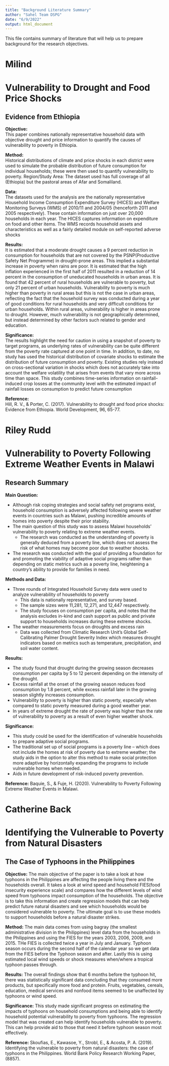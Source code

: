 ```yaml
---
title: "Background Literature Summary"
author: "Sahel Team DSPG"
date: "6/9/2022"
output: html_document
---
```


This file contains summary of literature that will help us to prepare background for the research objectives.

# Milind 
# Vulnerability to Drought and Food Price Shocks
## Evidence from Ethiopia  
**Objective:**  
This paper combines nationally representative household data with objective drought and price information to quantify the causes of vulnerability to poverty in Ethiopia. 

**Method:**  
Historical distributions of climate and price shocks in each district were used to simulate the probable distribution of future consumption for individual households; these were then used to quantify vulnerability to poverty.
Region/Study Area: The dataset used has full coverage of all (Ethiopia) but the pastoral areas of Afar and Somaliland.

**Data:**  
The datasets used for the analysis are the nationally representative Household Income Consumption Expenditure Survey (HICES) and Welfare Monitoring Surveys (WMS) of 2010/11 and 2004/05 (henceforth 2011 and 2005 respectively). These contain information on just over 20,000 households in each year. The HICES captures information on expenditure on food and other items. The WMS records household assets and characteristics as well as a fairly detailed module on self-reported adverse shocks

**Results:**  
It is estimated that a moderate drought causes a 9 percent reduction in consumption for households that are not covered by the PSNP(Productive Safety Net Programme) in drought-prone areas. This implied a substantial increase in poverty when rains are poor. It is estimated that the high inflation experienced in the first half of 2011 resulted in a reduction of 14 percent in the consumption of uneducated households in urban areas.
It is found that 42 percent of rural households are vulnerable to poverty, but only 21 percent of urban households. Vulnerability to poverty is much higher than poverty in rural areas but this is not the case in urban areas, reflecting the fact that the household survey was conducted during a year of good conditions for rural households and very difficult conditions for urban households. Within rural areas, vulnerability is higher in areas prone to drought. However, much vulnerability is not geographically determined, but instead determined by other factors such related to gender and education.

**Significance:**  
The results highlight the need for caution in using a snapshot of poverty to target programs, as underlying rates of vulnerability can be quite different from the poverty rate captured at one point in time.
In addition, to date, no study has used the historical distribution of covariate shocks to estimate the distribution of future consumption and poverty. Existing studies rely instead on cross-sectional variation in shocks which does not accurately take into account the welfare volatility that arises from events that vary more across time than space. This study combines time-series information on rainfall-induced crop losses at the community level with the estimated impact of rainfall losses on consumption to predict future consumption

**Reference:**  
Hill, R. V., & Porter, C. (2017). Vulnerability to drought and food price shocks: Evidence from Ethiopia. World Development, 96, 65-77.



# Riley Rudd
# Vulnerability to Poverty Following Extreme Weather Events in Malawi
## Research Summary


**Main Question:**

* Although risk coping strategies and social safety net programs exist, household consumption is adversely affected following severe weather events in countries such as Malawi, pushing incredible amounts of homes into poverty despite their prior stability.
* The main question of this study was to assess Malawi households’ vulnerability to poverty relating to extreme weather events.
  + The research was conducted as the understanding of poverty is generally deduced from a poverty line, which does not assess the risk of what homes may become poor due to weather shocks.
* The research was conducted with the goal of providing a foundation for and promoting the viability of adaptive social programs rather than depending on static metrics such as a poverty line, heightening a country’s ability to provide for families in need.

**Methods and Data:**

* Three rounds of Integrated Household Survey data were used to analyze vulnerability of households to poverty
  + This data is nationally representative, and survey based.
  + The sample sizes were 11,281, 12,271, and 12,447 respectively. 
  + The study focuses on consumption per capita, and notes that the analysis excludes in-kind and cash support as public and private support to households increases during these extreme shocks.
* The weather measurements focus on droughts and excess rain
  + Data was collected from Climatic Research Unit’s Global Self-Calibrating Palmer Drought Severity Index which measures drought indicators based on metrics such as temperature, precipitation, and soil water content.
  
**Results:**

* The study found that drought during the growing season decreases consumption per capita by 5 to 12 percent depending on the intensity of the drought.
* Excess rainfall at the onset of the growing season reduces food consumption by 1.8 percent, while excess rainfall later in the growing season slightly increases consumption.
* Vulnerability to poverty is higher than static poverty, especially when compared to static poverty measured during a good weather year.
* In years of extreme drought the rate of poverty was higher than the rate of vulnerability to poverty as a result of even higher weather shock.

**Significance:**

* This study could be used for the identification of vulnerable households to prepare adaptive social programs.
* The traditional set up of social programs is a poverty line – which does not include the homes at risk of poverty due to extreme weather; the study aids in the option to alter this method to make social protection more adaptive by horizontally expanding the programs to include vulnerable homes when needed.
* Aids in future development of risk-induced poverty prevention.

**Reference:**
Baquie, S., & Fuje, H. (2020). Vulnerability to Poverty Following Extreme Weather Events in Malawi.


# Catherine Back
# Identifying the Vulnerable to Poverty from Natural Disasters
## The Case of Typhoons in the Philippines

**Objective:**
	The main objective of the paper is to take a look at how typhoons in the Philippines are affecting the people living there and the households overall. It takes a look at wind speed and household FIES(food insecurity experience scale) and compares how the different levels of wind speed from typhoons impact consumption of the households. The objective is to take this information and create regression models that can help predict future natural disasters and see which households would be considered vulnerable to poverty. The ultimate goal is to use these models to support households before a natural disaster strikes.

**Method:** 
The main data comes from using bagray (the smallest administrative division in the Philippines) level data from the households in the Philippines and using the FIES for the years 2003, 2006, 2009, and 2015. THe FIES is collected twice a year in July and January. Typhoon season occurs during the second half of the calendar year so we get data from the FIES before the Typhoon season and after. Lastly this is using estimated local wind speeds or shock measures when/where a tropical typhoon passes through. 

**Results:**
The overall findings show that 6 months before the typhoon hit, there was statistically significant data concluding that they consumed more products, but specifically more food and protein. Fruits, vegetables, cereals, education, medical services and nonfood items seemed to be unaffected by typhoons or wind speed.

**Significance:**
This study made significant progress on estimating the impacts of typhoons on household consumptions and being able to identify household potential vulnerability to poverty from typhoons. The regression model that was created can help identify households vulnerable to poverty. This can help provide aid to those that need it before typhoon season most effectively. 

**Reference:**
Skoufias, E., Kawasoe, Y., Strobl, E., & Acosta, P. A. (2019). Identifying the vulnerable to poverty from natural disasters: the case of typhoons in the Philippines. World Bank Policy Research Working Paper, (8857).


